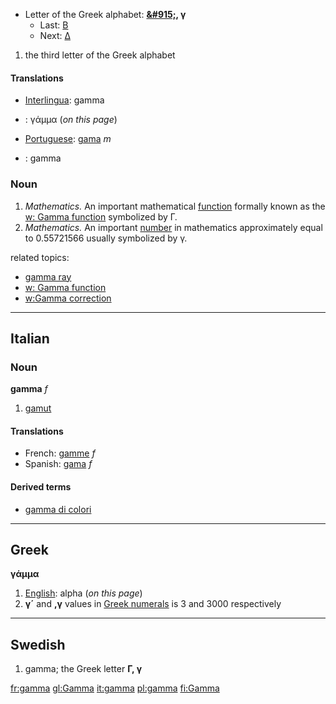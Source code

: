 *Letter of the Greek alphabet: '''[[&#915;]], &#947;'''
**Last: [[beta|&#914;]]
**Next: [[delta|&#916;]]

#the third letter of the Greek alphabet

==== Translations ====
*[[Interlingua]]: gamma
*{{el}}: γάμμα (''on this page'')
*[[Portuguese]]: [[gama]] ''m''
* {{sv}} : gamma

===Noun===
# ''Mathematics.'' An important mathematical [[function]] formally known as the [[w: Gamma function]] symbolized by &#915;.
# ''Mathematics.'' An important [[number]] in mathematics approximately equal to 0.55721566 usually symbolized by &#947;.

related topics:

*[[gamma ray]]
*[[w: Gamma function]]
*[[w:Gamma correction]]
----

==Italian==
===Noun===
'''gamma''' ''f''

# [[gamut]]

<!-- these cognate tanslations are interesting, please do not delete -->
====Translations====
*French: [[gamme]] ''f''
*Spanish: [[gama]] ''f''

====Derived terms====
*[[gamma di colori]]<!-- only if it's a set-phrase -->

----

==Greek==
'''γάμμα'''

#[[English]]: alpha (''on this page'')
#'''γ´''' and ''',γ''' values in [[Greek numerals]] is 3 and 3000 respectively

----

==Swedish==
#gamma; the Greek letter '''Γ, γ'''

[[fr:gamma]]
[[gl:Gamma]]
[[it:gamma]]
[[pl:gamma]]
[[fi:Gamma]]